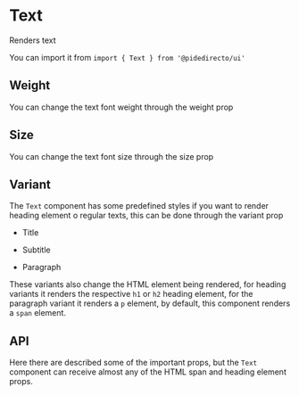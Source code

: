 

<Meta of={TextStories} />

# Text

Renders text

<Canvas of={TextStories.Primary} />

You can import it from `import { Text } from '@pidedirecto/ui'`

## Weight

You can change the text font weight through the weight prop

<Canvas of={TextStories.Light} />
<Canvas of={TextStories.Bold} />

## Size

You can change the text font size through the size prop

<Canvas of={TextStories.Small} />
<Canvas of={TextStories.Large} />

## Variant

The `Text` component has some predefined styles if you want to render heading element o regular texts,
this can be done through the variant prop

- Title
<Canvas of={TextStories.Title} />

- Subtitle
<Canvas of={TextStories.Subtitle} />

- Paragraph
<Canvas of={TextStories.Paragraph} />

These variants also change the HTML element being rendered, for heading variants it renders the respective `h1` or `h2` heading element,
for the paragraph variant it renders a `p` element, by default, this component renders a `span` element.


## API
Here there are described some of the important props, but the `Text` component can receive almost any of the HTML span and heading element props.

<ArgTypes of={TextStories} />
